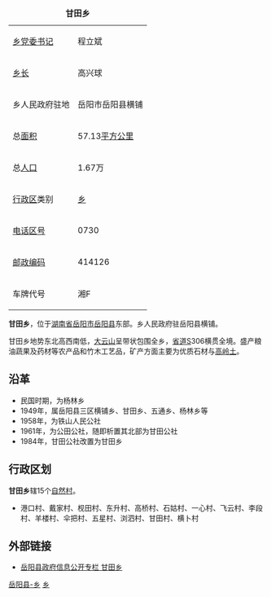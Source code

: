 {| border="1" cellpadding="4" cellspacing="0" align="right" width="280" style="margin: 0 0 1em 1em; background: #ffffff; border: 1px #aaaaaa solid; border-collapse: collapse; font-size: 90%;"
|-----
|+'''甘田乡'''
|-----
|[[乡党委书记|乡党委书记]]|| 程立斌
|-----
|[[乡长|乡长]]|| 高兴球
|-----
| 乡人民政府驻地 || 岳阳市岳阳县横铺
|-----
| 总[[面积|面积]]
| 57.13[[平方公里|平方公里]]              
|-----
| 总[[人口|人口]]
| 1.67万
|-----
| [[中国行政区|行政区]]类别 || [[乡|乡]]
|-----
| [[电话区号|电话区号]]
| 0730
|-----
|[[邮政编码|邮政编码]] || 414126
|-----
|车牌代号|| 湘F
|}

'''甘田乡'''，位于[[湖南省|湖南省]][[岳阳市|岳阳市]][[岳阳县|岳阳县]]东部。乡人民政府驻岳阳县横铺。

甘田乡地势东北高西南低，[[大云山|大云山]]呈带状包围全乡，[[省道|省道]]S306横贯全境。盛产粮油蔬果及药材等农产品和竹木工艺品，矿产方面主要为优质石材与[[高岭土|高岭土]]。

==沿革==
*民国时期，为杨林乡
*1949年，属岳阳县三区横铺乡、甘田乡、五通乡、杨林乡等
*1958年，为铁山人民公社
*1961年，为公田公社，随即析置其北部为甘田公社
*1984年，甘田公社改置为甘田乡

==行政区划==
'''甘田乡'''辖15个[[自然村|自然村]]。
*港口村、戴家村、枧田村、东升村、高桥村、石姑村、一心村、飞云村、李段村、羊楼村、伞把村、五星村、浏泗村、甘田村、横卜村

==外部链接==
*[http://www.yyx.gov.cn/xzsm_Show.asp?menuitem=政务公开&ArticleID=236 岳阳县政府信息公开专栏 甘田乡]{{dead link|date=2018年3月 |bot=InternetArchiveBot |fix-attempted=yes }}

{{湖南小作品}}
{{岳阳县行政区划}}

[[Category:岳阳乡镇|岳阳县-乡]]
[[Category:岳阳县行政区划|乡]]